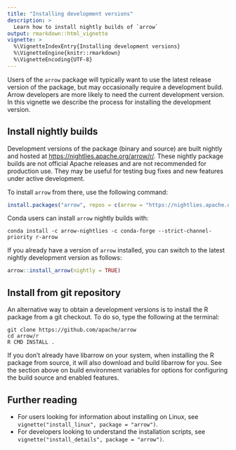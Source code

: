 ```yaml
---
title: "Installing development versions"
description: >
  Learn how to install nightly builds of `arrow` 
output: rmarkdown::html_vignette
vignette: >
  %\VignetteIndexEntry{Installing development versions}
  %\VignetteEngine{knitr::rmarkdown}
  %\VignetteEncoding{UTF-8}
---
```


Users of the `arrow` package will typically want to use the latest release version of the package, but may occasionally require a development build. Arrow developers are more likely to need the current development version. In this vignette we describe the process for installing the development version.

## Install nightly builds

Development versions of the package (binary and source) are built
nightly and hosted at <https://nightlies.apache.org/arrow/r/>. 
These nightly package builds are not official Apache releases and are
not recommended for production use. They may be useful for testing bug
fixes and new features under active development.

To install `arrow` from there, use the following command:

``` r
install.packages("arrow", repos = c(arrow = "https://nightlies.apache.org/arrow/r", getOption("repos")))
```

Conda users can install `arrow` nightly builds with:

``` shell
conda install -c arrow-nightlies -c conda-forge --strict-channel-priority r-arrow
```

If you already have a version of `arrow` installed, you can switch to
the latest nightly development version as follows:

``` r
arrow::install_arrow(nightly = TRUE)
```

## Install from git repository

An alternative way to obtain a development versions is to install the R package from a git checkout. To do so, type the following at the terminal:

```shell
git clone https://github.com/apache/arrow
cd arrow/r
R CMD INSTALL .
```

If you don't already have libarrow on your system,
when installing the R package from source, it will also download and build
libarrow for you. See the section above on build environment
variables for options for configuring the build source and enabled features.

## Further reading

- For users looking for information about installing on Linux, see `vignette("install_linux", package = "arrow")`.
- For developers looking to understand the installation scripts, see `vignette("install_details", package = "arrow")`.



